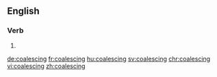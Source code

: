 ==English==

===Verb===
{{head|en}}

# {{present participle of|coalesce}}

[[de:coalescing]]
[[fr:coalescing]]
[[hu:coalescing]]
[[sv:coalescing]]
[[chr:coalescing]]
[[vi:coalescing]]
[[zh:coalescing]]
